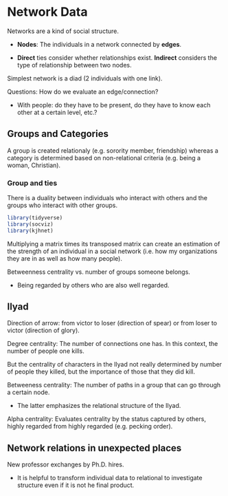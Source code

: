 # Network Data

Networks are a kind of social structure. 

- **Nodes**: The individuals in a network connected by **edges**. 

- **Direct** ties consider whether relationships exist. **Indirect** considers the type of relationship between two nodes.

Simplest network is a diad (2 individuals with one link). 

Questions: How do we evaluate an edge/connection? 

- With people: do they have to be present, do they have to know each other at a certain level, etc.?

## Groups and Categories

A group is created relationaly (e.g. sorority member, friendship) whereas a category is determined based on non-relational criteria (e.g. being a woman, Christian).

### Group and ties

There is a duality between individuals who interact with others and the groups who interact with other groups.

```r
library(tidyverse)
library(socviz)
library(kjhnet)
```

Multiplying a matrix times its transposed matrix can create an estimation of the strength of an individual in a social network (i.e. how my organizations they are in as well as how many people).

Betweenness centrality vs. number of groups someone belongs. 

- Being regarded by others who are also well regarded.

## Ilyad

Direction of arrow: from victor to loser (direction of spear) or from loser to victor (direction of glory).

Degree centrality: The number of connections one has. In this context, the number of people one kills. 

But the centrality of characters in the Ilyad not really determined by number of people they killed, but the importance of those that they did kill.

Betweeness centrality: The number of paths in a group that can go through a certain node.

- The latter emphasizes the relational structure of the Ilyad. 

Alpha centrality: Evaluates centrality by the status captured by others, highly regarded from highly regarded (e.g. pecking order).

## Network relations in unexpected places

New professor exchanges by Ph.D. hires.

- It is helpful to transform individual data to relational to investigate structure even if it is not he final product.
